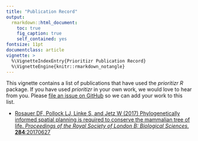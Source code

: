```yaml
---
title: "Publication Record"
output:
  rmarkdown::html_document:
    toc: true
    fig_caption: true
    self_contained: yes
fontsize: 11pt
documentclass: article
vignette: >
  %\VignetteIndexEntry{Prioritizr Publication Record}
  %\VignetteEngine{knitr::rmarkdown_notangle}
---
```


This vignette contains a list of publications that have used the _prioritizr R_ package. If you have used _prioritizr_ in your own work, we would love to hear from you. Please [file an issue on GitHub](https://github.com/prioritizr/prioritizr/issues/new) so we can add your work to this list.

* [Rosauer DF, Pollock LJ, Linke S, and Jetz W (2017) Phylogenetically informed spatial planning is required to conserve the mammalian tree of life. _Proceedings of the Royal Society of London B: Biological Sciences_, **284**:20170627](https://dx.doi.org/10.1098/rspb.2017.0627)
